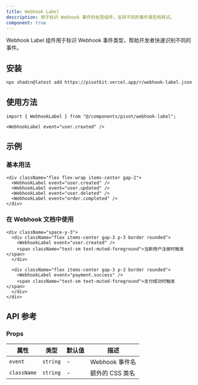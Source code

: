 ```yaml
---
title: Webhook Label
description: 用于标识 Webhook 事件的标签组件，支持不同的事件类型和样式。
component: true
---
```


Webhook Label 组件用于标识 Webhook 事件类型，帮助开发者快速识别不同的事件。

<ComponentPreview name="webhook-label-demo" />

## 安装

```bash
npx shadcn@latest add https://pivotkit.vercel.app/r/webhook-label.json
```

## 使用方法

```tsx
import { WebhookLabel } from "@/components/pivot/webhook-label";
```

```tsx
<WebhookLabel event="user.created" />
```

## 示例

### 基本用法

```tsx
<div className="flex flex-wrap items-center gap-2">
  <WebhookLabel event="user.created" />
  <WebhookLabel event="user.updated" />
  <WebhookLabel event="user.deleted" />
  <WebhookLabel event="order.completed" />
</div>
```

### 在 Webhook 文档中使用

```tsx
<div className="space-y-3">
  <div className="flex items-center gap-3 p-3 border rounded">
    <WebhookLabel event="user.created" />
    <span className="text-sm text-muted-foreground">当新用户注册时触发</span>
  </div>

  <div className="flex items-center gap-3 p-3 border rounded">
    <WebhookLabel event="payment.success" />
    <span className="text-sm text-muted-foreground">支付成功时触发</span>
  </div>
</div>
```

## API 参考

### Props

| 属性        | 类型     | 默认值 | 描述            |
| ----------- | -------- | ------ | --------------- |
| `event`     | `string` | -      | Webhook 事件名  |
| `className` | `string` | -      | 额外的 CSS 类名 |
